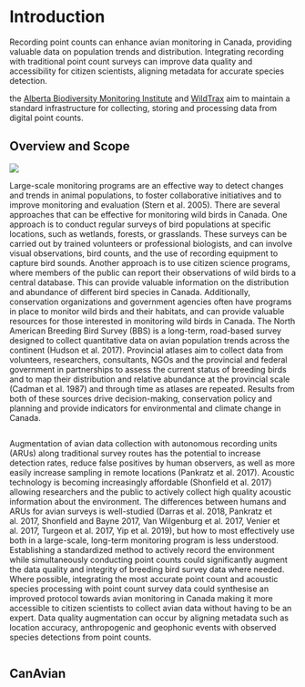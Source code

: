 # Introduction

Recording point counts can enhance avian monitoring in Canada, providing valuable data on population trends and distribution. Integrating recording with traditional point count surveys can improve data quality and accessibility for citizen scientists, aligning metadata for accurate species detection.

the [Alberta Biodiversity Monitoring Institute](htttps://abmi.ca) and [WildTrax](https://wildtrax.ca) aim to maintain a standard infrastructure for collecting, storing and processing data from digital point counts.

## Overview and Scope

![](./images/arus.png)

Large-scale monitoring programs are an effective way to detect changes and trends in animal populations, to foster collaborative initiatives and to improve monitoring and evaluation (Stern et al. 2005). There are several approaches that can be effective for monitoring wild birds in Canada. One approach is to conduct regular surveys of bird populations at specific locations, such as wetlands, forests, or grasslands. These surveys can be carried out by trained volunteers or professional biologists, and can involve visual observations, bird counts, and the use of recording equipment to capture bird sounds. Another approach is to use citizen science programs, where members of the public can report their observations of wild birds to a central database. This can provide valuable information on the distribution and abundance of different bird species in Canada. Additionally, conservation organizations and government agencies often have programs in place to monitor wild birds and their habitats, and can provide valuable resources for those interested in monitoring wild birds in Canada. The North American Breeding Bird Survey (BBS) is a long-term, road-based survey designed to collect quantitative data on avian population trends across the continent (Hudson et al. 2017). Provincial atlases aim to collect data from volunteers, researchers, consultants, NGOs and the provincial and federal government in partnerships to assess the current status of breeding birds and to map their distribution and relative abundance at the provincial scale (Cadman et al. 1987) and through time as atlases are repeated. Results from both of these sources drive decision-making, conservation policy and planning and provide indicators for environmental and climate change in Canada.

![]()

Augmentation of avian data collection with autonomous recording units (ARUs) along traditional survey routes has the potential to increase detection rates, reduce false positives by human observers, as well as more easily increase sampling in remote locations (Pankratz et al. 2017). Acoustic technology is becoming increasingly affordable (Shonfield et al. 2017) allowing researchers and the public to actively collect high quality acoustic information about the environment.  The differences between humans and ARUs for avian surveys is well-studied (Darras et al. 2018, Pankratz et al. 2017, Shonfield and Bayne 2017, Van Wilgenburg et al. 2017, Venier et al. 2017, Turgeon et al. 2017, Yip et al. 2019), but how to most effectively use both in a large-scale, long-term monitoring program is less understood. Establishing a standardized method to actively record the environment while simultaneously conducting point counts could significantly augment the data quality and integrity of breeding bird survey data where needed. Where possible, integrating the most accurate point count and acoustic species processing with point count survey data could synthesise an improved protocol towards avian monitoring in Canada making it more accessible to citizen scientists to collect avian data without having to be an expert. Data quality augmentation can occur by aligning metadata such as location accuracy, anthropogenic and geophonic events with observed species detections from point counts.

![]()

## CanAvian
